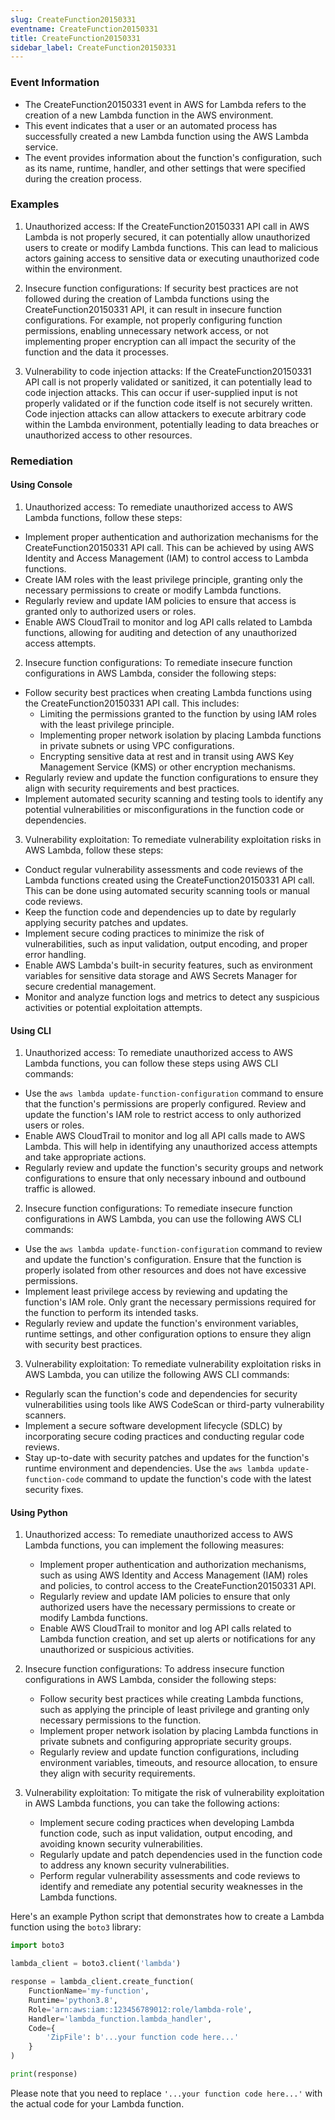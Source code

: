 ```yaml
--- 
slug: CreateFunction20150331
eventname: CreateFunction20150331
title: CreateFunction20150331
sidebar_label: CreateFunction20150331
---
```

                       
### Event Information

- The CreateFunction20150331 event in AWS for Lambda refers to the creation of a new Lambda function in the AWS environment.
- This event indicates that a user or an automated process has successfully created a new Lambda function using the AWS Lambda service.
- The event provides information about the function's configuration, such as its name, runtime, handler, and other settings that were specified during the creation process.


### Examples

1. Unauthorized access: If the CreateFunction20150331 API call in AWS Lambda is not properly secured, it can potentially allow unauthorized users to create or modify Lambda functions. This can lead to malicious actors gaining access to sensitive data or executing unauthorized code within the environment.

2. Insecure function configurations: If security best practices are not followed during the creation of Lambda functions using the CreateFunction20150331 API, it can result in insecure function configurations. For example, not properly configuring function permissions, enabling unnecessary network access, or not implementing proper encryption can all impact the security of the function and the data it processes.

3. Vulnerability to code injection attacks: If the CreateFunction20150331 API call is not properly validated or sanitized, it can potentially lead to code injection attacks. This can occur if user-supplied input is not properly validated or if the function code itself is not securely written. Code injection attacks can allow attackers to execute arbitrary code within the Lambda environment, potentially leading to data breaches or unauthorized access to other resources.

### Remediation

#### Using Console

1. Unauthorized access: To remediate unauthorized access to AWS Lambda functions, follow these steps:

- Implement proper authentication and authorization mechanisms for the CreateFunction20150331 API call. This can be achieved by using AWS Identity and Access Management (IAM) to control access to Lambda functions.
- Create IAM roles with the least privilege principle, granting only the necessary permissions to create or modify Lambda functions.
- Regularly review and update IAM policies to ensure that access is granted only to authorized users or roles.
- Enable AWS CloudTrail to monitor and log API calls related to Lambda functions, allowing for auditing and detection of any unauthorized access attempts.

2. Insecure function configurations: To remediate insecure function configurations in AWS Lambda, consider the following steps:

- Follow security best practices when creating Lambda functions using the CreateFunction20150331 API call. This includes:
  - Limiting the permissions granted to the function by using IAM roles with the least privilege principle.
  - Implementing proper network isolation by placing Lambda functions in private subnets or using VPC configurations.
  - Encrypting sensitive data at rest and in transit using AWS Key Management Service (KMS) or other encryption mechanisms.
- Regularly review and update the function configurations to ensure they align with security requirements and best practices.
- Implement automated security scanning and testing tools to identify any potential vulnerabilities or misconfigurations in the function code or dependencies.

3. Vulnerability exploitation: To remediate vulnerability exploitation risks in AWS Lambda, follow these steps:

- Conduct regular vulnerability assessments and code reviews of the Lambda functions created using the CreateFunction20150331 API call. This can be done using automated security scanning tools or manual code reviews.
- Keep the function code and dependencies up to date by regularly applying security patches and updates.
- Implement secure coding practices to minimize the risk of vulnerabilities, such as input validation, output encoding, and proper error handling.
- Enable AWS Lambda's built-in security features, such as environment variables for sensitive data storage and AWS Secrets Manager for secure credential management.
- Monitor and analyze function logs and metrics to detect any suspicious activities or potential exploitation attempts.

#### Using CLI

1. Unauthorized access: To remediate unauthorized access to AWS Lambda functions, you can follow these steps using AWS CLI commands:

- Use the `aws lambda update-function-configuration` command to ensure that the function's permissions are properly configured. Review and update the function's IAM role to restrict access to only authorized users or roles.
- Enable AWS CloudTrail to monitor and log all API calls made to AWS Lambda. This will help in identifying any unauthorized access attempts and take appropriate actions.
- Regularly review and update the function's security groups and network configurations to ensure that only necessary inbound and outbound traffic is allowed.

2. Insecure function configurations: To remediate insecure function configurations in AWS Lambda, you can use the following AWS CLI commands:

- Use the `aws lambda update-function-configuration` command to review and update the function's configuration. Ensure that the function is properly isolated from other resources and does not have excessive permissions.
- Implement least privilege access by reviewing and updating the function's IAM role. Only grant the necessary permissions required for the function to perform its intended tasks.
- Regularly review and update the function's environment variables, runtime settings, and other configuration options to ensure they align with security best practices.

3. Vulnerability exploitation: To remediate vulnerability exploitation risks in AWS Lambda, you can utilize the following AWS CLI commands:

- Regularly scan the function's code and dependencies for security vulnerabilities using tools like AWS CodeScan or third-party vulnerability scanners.
- Implement a secure software development lifecycle (SDLC) by incorporating secure coding practices and conducting regular code reviews.
- Stay up-to-date with security patches and updates for the function's runtime environment and dependencies. Use the `aws lambda update-function-code` command to update the function's code with the latest security fixes.

#### Using Python

1. Unauthorized access: To remediate unauthorized access to AWS Lambda functions, you can implement the following measures:

   - Implement proper authentication and authorization mechanisms, such as using AWS Identity and Access Management (IAM) roles and policies, to control access to the CreateFunction20150331 API.
   - Regularly review and update IAM policies to ensure that only authorized users have the necessary permissions to create or modify Lambda functions.
   - Enable AWS CloudTrail to monitor and log API calls related to Lambda function creation, and set up alerts or notifications for any unauthorized or suspicious activities.

2. Insecure function configurations: To address insecure function configurations in AWS Lambda, consider the following steps:

   - Follow security best practices while creating Lambda functions, such as applying the principle of least privilege and granting only necessary permissions to the function.
   - Implement proper network isolation by placing Lambda functions in private subnets and configuring appropriate security groups.
   - Regularly review and update function configurations, including environment variables, timeouts, and resource allocation, to ensure they align with security requirements.

3. Vulnerability exploitation: To mitigate the risk of vulnerability exploitation in AWS Lambda functions, you can take the following actions:

   - Implement secure coding practices when developing Lambda function code, such as input validation, output encoding, and avoiding known security vulnerabilities.
   - Regularly update and patch dependencies used in the function code to address any known security vulnerabilities.
   - Perform regular vulnerability assessments and code reviews to identify and remediate any potential security weaknesses in the Lambda functions.

Here's an example Python script that demonstrates how to create a Lambda function using the `boto3` library:

```python
import boto3

lambda_client = boto3.client('lambda')

response = lambda_client.create_function(
    FunctionName='my-function',
    Runtime='python3.8',
    Role='arn:aws:iam::123456789012:role/lambda-role',
    Handler='lambda_function.lambda_handler',
    Code={
        'ZipFile': b'...your function code here...'
    }
)

print(response)
```

Please note that you need to replace `'...your function code here...'` with the actual code for your Lambda function.


 